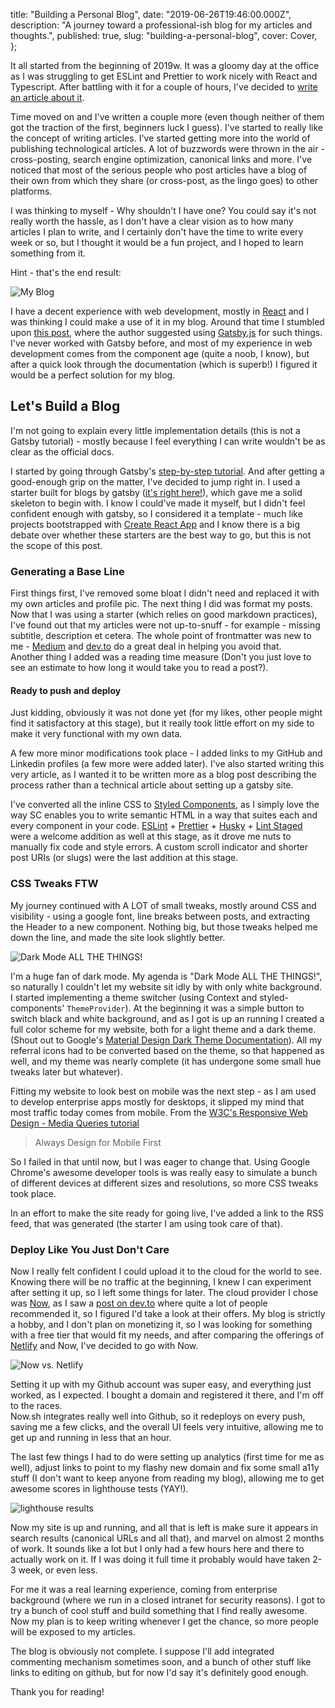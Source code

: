 
  title: "Building a Personal Blog",
  date: "2019-06-26T19:46:00.000Z",
  description:
    "A journey toward a professional-ish blog for my articles and thoughts.",
  published: true,
  slug: "building-a-personal-blog",
  cover: Cover,
};


It all started from the beginning of 2019w. It was a gloomy day at the office as I was struggling to get ESLint and Prettier to work nicely with React and Typescript. After battling with it for a couple of hours, I've decided to [write an article about it](https://dorshinar.me/linting-your-react+typescript-project-with-eslint-and-prettier).

Time moved on and I've written a couple more (even though neither of them got the traction of the first, beginners luck I guess). I've started to really like the concept of writing articles. I've started getting more into the world of publishing technological articles. A lot of buzzwords were thrown in the air - cross-posting, search engine optimization, canonical links and more. I've noticed that most of the serious people who post articles have a blog of their own from which they share (or cross-post, as the lingo goes) to other platforms.

I was thinking to myself - Why shouldn't I have one? You could say it's not really worth the hassle, as I don't have a clear vision as to how many articles I plan to write, and I certainly don't have the time to write every week or so, but I thought it would be a fun project, and I hoped to learn something from it.

Hint - that's the end result:

<Image src={MyBlog} alt="My Blog" />

I have a decent experience with web development, mostly in [React](https://reactjs.org/) and I was thinking I could make a use of it in my blog. Around that time I stumbled upon [this post](https://mike.biful.co/gatsby-dev-to-cross-poster-brainstorm), where the author suggested using [Gatsby.js](https://www.gatsbyjs.org/) for such things. I've never worked with Gatsby before, and most of my experience in web development comes from the component age (quite a noob, I know), but after a quick look through the documentation (which is superb!) I figured it would be a perfect solution for my blog.

## Let's Build a Blog

I'm not going to explain every little implementation details (this is not a Gatsby tutorial) - mostly because I feel everything I can write wouldn't be as clear as the official docs.

I started by going through Gatsby's [step-by-step tutorial](https://www.gatsbyjs.org/tutorial/). And after getting a good-enough grip on the matter, I've decided to jump right in. I used a starter built for blogs by gatsby ([it's right here!](https://github.com/gatsbyjs/gatsby-starter-blog)), which gave me a solid skeleton to begin with. I know I could've made it myself, but I didn't feel confident enough with gatsby, so I considered it a template - much like projects bootstrapped with [Create React App](https://facebook.github.io/create-react-app/) and I know there is a big debate over whether these starters are the best way to go, but this is not the scope of this post.

### Generating a Base Line

First things first, I've removed some bloat I didn't need and replaced it with my own articles and profile pic. The next thing I did was format my posts. Now that I was using a starter (which relies on good markdown practices), I've found out that my articles were not up-to-snuff - for example - missing subtitle, description et cetera. The whole point of frontmatter was new to me - [Medium](https://medium.com/) and [dev.to](https://dev.to/) do a great deal in helping you avoid that.  
Another thing I added was a reading time measure (Don't you just love to see an estimate to how long it would take you to read a post?).

#### Ready to push and deploy

Just kidding, obviously it was not done yet (for my likes, other people might find it satisfactory at this stage), but it really took little effort on my side to make it very functional with my own data.

A few more minor modifications took place - I added links to my GitHub and Linkedin profiles (a few more were added later). I've also started writing this very article, as I wanted it to be written more as a blog post describing the process rather than a technical article about setting up a gatsby site.

I've converted all the inline CSS to [Styled Components](https://www.styled-components.com/), as I simply love the way SC enables you to write semantic HTML in a way that suites each and every component in your code. [ESLint](https://eslint.org/) + [Prettier](https://prettier.io/) + [Husky](https://github.com/typicode/husky) + [Lint Staged](https://github.com/okonet/lint-staged) were a welcome addition as well at this stage, as it drove me nuts to manually fix code and style errors. A custom scroll indicator and shorter post URIs (or slugs) were the last addition at this stage.

### CSS Tweaks FTW

My journey continued with A LOT of small tweaks, mostly around CSS and visibility - using a google font, line breaks between posts, and extracting the Header to a new component. Nothing big, but those tweaks helped me down the line, and made the site look slightly better.

<Image src={DarkMode} alt="Dark Mode ALL THE THINGS!" />

I'm a huge fan of dark mode. My agenda is "Dark Mode ALL THE THINGS!", so naturally I couldn't let my website sit idly by with only white background. I started implementing a theme switcher (using Context and styled-components' `ThemeProvider`). At the beginning it was a simple button to switch black and white background, and as I got is up an running I created a full color scheme for my website, both for a light theme and a dark theme. (Shout out to Google's [Material Design Dark Theme Documentation](https://material.io/design/color/dark-theme.html)). All my referral icons had to be converted based on the theme, so that happened as well, and my theme was nearly complete (it has undergone some small hue tweaks later but whatever).

Fitting my website to look best on mobile was the next step - as I am used to develop enterprise apps mostly for desktops, it slipped my mind that most traffic today comes from mobile. From the [W3C's Responsive Web Design - Media Queries tutorial](https://www.w3schools.com/css/css_rwd_mediaqueries.asp)

> Always Design for Mobile First

So I failed in that until now, but I was eager to change that. Using Google Chrome's awesome developer tools is was really easy to simulate a bunch of different devices at different sizes and resolutions, so more CSS tweaks took place.

In an effort to make the site ready for going live, I've added a link to the RSS feed, that was generated (the starter I am using took care of that).

### Deploy Like You Just Don't Care

Now I really felt confident I could upload it to the cloud for the world to see. Knowing there will be no traffic at the beginning, I knew I can experiment after setting it up, so I left some things for later. The cloud provider I chose was [Now](https://zeit.co/now), as I saw a [post on dev.to](https://dev.to/crumb1e/heroku-now-sh-netlify-what-are-you-using-and-why-14m4) where quite a lot of people recommended it, so I figured I'd take a look at their offers. My blog is strictly a hobby, and I don't plan on monetizing it, so I was looking for something with a free tier that would fit my needs, and after comparing the offerings of [Netlify](https://www.netlify.com) and Now, I've decided to go with Now.

<Image src={NowVsNetlify} alt="Now vs. Netlify" />

Setting it up with my Github account was super easy, and everything just worked, as I expected. I bought a domain and registered it there, and I'm off to the races.  
Now.sh integrates really well into Github, so it redeploys on every push, saving me a few clicks, and the overall UI feels very intuitive, allowing me to get up and running in less that an hour.

The last few things I had to do were setting up analytics (first time for me as well), adjust links to point to my flashy new domain and fix some small a11y stuff (I don't want to keep anyone from reading my blog), allowing me to get awesome scores in lighthouse tests (YAY!).

<Image src={Lighthouse} alt="lighthouse results" />

Now my site is up and running, and all that is left is make sure it appears in search results (canonical URLs and all that), and marvel on almost 2 months of work. It sounds like a lot but I only had a few hours here and there to actually work on it. If I was doing it full time it probably would have taken 2-3 week, or even less.

For me it was a real learning experience, coming from enterprise background (where we run in a closed intranet for security reasons). I got to try a bunch of cool stuff and build something that I find really awesome. Now my plan is to keep writing whenever I get the chance, so more people will be exposed to my articles.

The blog is obviously not complete. I suppose I'll add integrated commenting mechanism sometimes soon, and a bunch of other stuff like links to editing on github, but for now I'd say it's definitely good enough.

Thank you for reading!
